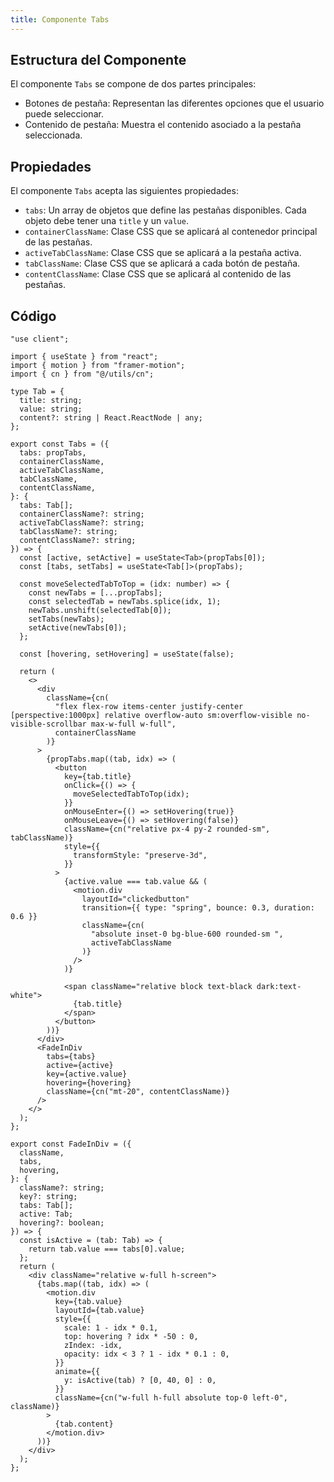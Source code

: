 ```yaml
---
title: Componente Tabs
---
```


## Estructura del Componente

El componente `Tabs` se compone de dos partes principales:

- Botones de pestaña: Representan las diferentes opciones que el usuario puede seleccionar.
- Contenido de pestaña: Muestra el contenido asociado a la pestaña seleccionada.

## Propiedades

El componente `Tabs` acepta las siguientes propiedades:

- `tabs`: Un array de objetos que define las pestañas disponibles. Cada objeto debe tener una `title` y un `value`.
- `containerClassName`: Clase CSS que se aplicará al contenedor principal de las pestañas.
- `activeTabClassName`: Clase CSS que se aplicará a la pestaña activa.
- `tabClassName`: Clase CSS que se aplicará a cada botón de pestaña.
- `contentClassName`: Clase CSS que se aplicará al contenido de las pestañas.

## Código

```tsx
"use client";

import { useState } from "react";
import { motion } from "framer-motion";
import { cn } from "@/utils/cn";

type Tab = {
  title: string;
  value: string;
  content?: string | React.ReactNode | any;
};

export const Tabs = ({
  tabs: propTabs,
  containerClassName,
  activeTabClassName,
  tabClassName,
  contentClassName,
}: {
  tabs: Tab[];
  containerClassName?: string;
  activeTabClassName?: string;
  tabClassName?: string;
  contentClassName?: string;
}) => {
  const [active, setActive] = useState<Tab>(propTabs[0]);
  const [tabs, setTabs] = useState<Tab[]>(propTabs);

  const moveSelectedTabToTop = (idx: number) => {
    const newTabs = [...propTabs];
    const selectedTab = newTabs.splice(idx, 1);
    newTabs.unshift(selectedTab[0]);
    setTabs(newTabs);
    setActive(newTabs[0]);
  };

  const [hovering, setHovering] = useState(false);

  return (
    <>
      <div
        className={cn(
          "flex flex-row items-center justify-center [perspective:1000px] relative overflow-auto sm:overflow-visible no-visible-scrollbar max-w-full w-full",
          containerClassName
        )}
      >
        {propTabs.map((tab, idx) => (
          <button
            key={tab.title}
            onClick={() => {
              moveSelectedTabToTop(idx);
            }}
            onMouseEnter={() => setHovering(true)}
            onMouseLeave={() => setHovering(false)}
            className={cn("relative px-4 py-2 rounded-sm", tabClassName)}
            style={{
              transformStyle: "preserve-3d",
            }}
          >
            {active.value === tab.value && (
              <motion.div
                layoutId="clickedbutton"
                transition={{ type: "spring", bounce: 0.3, duration: 0.6 }}
                className={cn(
                  "absolute inset-0 bg-blue-600 rounded-sm ",
                  activeTabClassName
                )}
              />
            )}

            <span className="relative block text-black dark:text-white">
              {tab.title}
            </span>
          </button>
        ))}
      </div>
      <FadeInDiv
        tabs={tabs}
        active={active}
        key={active.value}
        hovering={hovering}
        className={cn("mt-20", contentClassName)}
      />
    </>
  );
};

export const FadeInDiv = ({
  className,
  tabs,
  hovering,
}: {
  className?: string;
  key?: string;
  tabs: Tab[];
  active: Tab;
  hovering?: boolean;
}) => {
  const isActive = (tab: Tab) => {
    return tab.value === tabs[0].value;
  };
  return (
    <div className="relative w-full h-screen">
      {tabs.map((tab, idx) => (
        <motion.div
          key={tab.value}
          layoutId={tab.value}
          style={{
            scale: 1 - idx * 0.1,
            top: hovering ? idx * -50 : 0,
            zIndex: -idx,
            opacity: idx < 3 ? 1 - idx * 0.1 : 0,
          }}
          animate={{
            y: isActive(tab) ? [0, 40, 0] : 0,
          }}
          className={cn("w-full h-full absolute top-0 left-0", className)}
        >
          {tab.content}
        </motion.div>
      ))}
    </div>
  );
};

